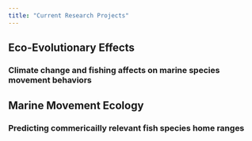 ```yaml
---
title: "Current Research Projects"
---
```


## Eco-Evolutionary Effects

### Climate change and fishing affects on marine species movement behaviors

## Marine Movement Ecology

### Predicting commericailly relevant fish species home ranges